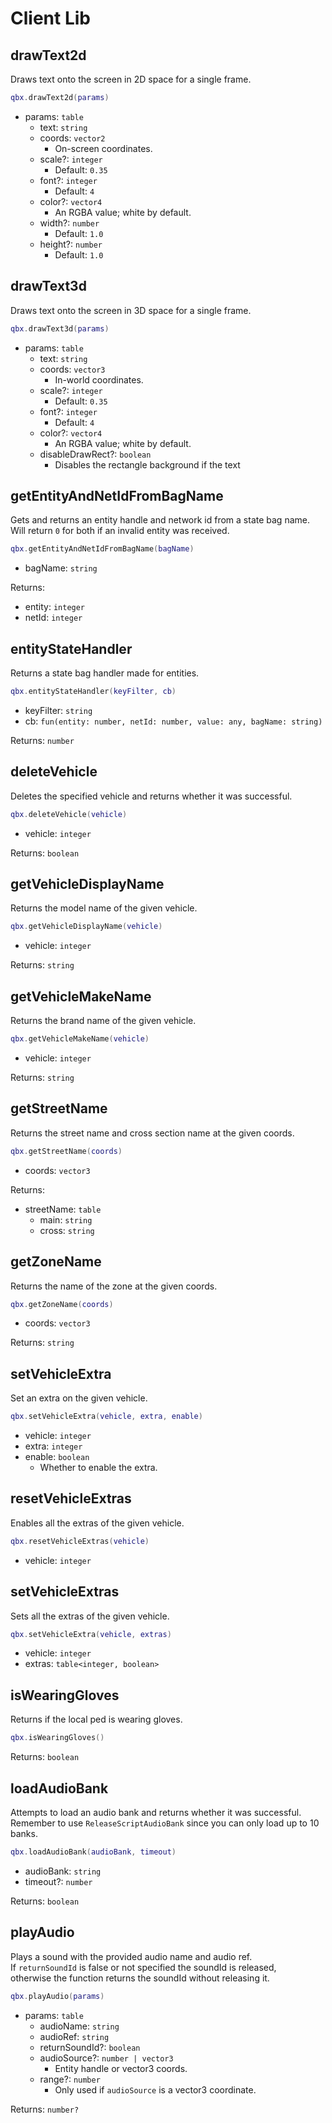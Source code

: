 # Client Lib

## drawText2d

Draws text onto the screen in 2D space for a single frame.

```lua
qbx.drawText2d(params)
```

- params: `table`
  - text: `string`
  - coords: `vector2`
    - On-screen coordinates.
  - scale?: `integer`
    - Default: `0.35`
  - font?: `integer`
    - Default: `4`
  - color?: `vector4`
    - An RGBA value; white by default.
  - width?: `number`
    - Default: `1.0`
  - height?: `number`
    - Default: `1.0`

## drawText3d

Draws text onto the screen in 3D space for a single frame.

```lua
qbx.drawText3d(params)
```

- params: `table`
  - text: `string`
  - coords: `vector3`
    - In-world coordinates.
  - scale?: `integer`
    - Default: `0.35`
  - font?: `integer`
    - Default: `4`
  - color?: `vector4`
    - An RGBA value; white by default.
  - disableDrawRect?: `boolean`
    - Disables the rectangle background if the text

## getEntityAndNetIdFromBagName

Gets and returns an entity handle and network id from a state bag name. \
Will return `0` for both if an invalid entity was received.

```lua
qbx.getEntityAndNetIdFromBagName(bagName)
```

- bagName: `string`

Returns:

- entity: `integer`
- netId: `integer`

## entityStateHandler

Returns a state bag handler made for entities.

```lua
qbx.entityStateHandler(keyFilter, cb)
```

- keyFilter: `string`
- cb: `fun(entity: number, netId: number, value: any, bagName: string)`

Returns: `number`

## deleteVehicle

Deletes the specified vehicle and returns whether it was successful.

```lua
qbx.deleteVehicle(vehicle)
```

- vehicle: `integer`

Returns: `boolean`

## getVehicleDisplayName

Returns the model name of the given vehicle.

```lua
qbx.getVehicleDisplayName(vehicle)
```

- vehicle: `integer`

Returns: `string`

## getVehicleMakeName

Returns the brand name of the given vehicle.

```lua
qbx.getVehicleMakeName(vehicle)
```

- vehicle: `integer`

Returns: `string`

## getStreetName

Returns the street name and cross section name at the given coords.

```lua
qbx.getStreetName(coords)
```

- coords: `vector3`

Returns:

- streetName: `table`
  - main: `string`
  - cross: `string`

## getZoneName

Returns the name of the zone at the given coords.

```lua
qbx.getZoneName(coords)
```

- coords: `vector3`

Returns: `string`

## setVehicleExtra

Set an extra on the given vehicle.

```lua
qbx.setVehicleExtra(vehicle, extra, enable)
```

- vehicle: `integer`
- extra: `integer`
- enable: `boolean`
  - Whether to enable the extra.

## resetVehicleExtras

Enables all the extras of the given vehicle.

```lua
qbx.resetVehicleExtras(vehicle)
```

- vehicle: `integer`

## setVehicleExtras

Sets all the extras of the given vehicle.

```lua
qbx.setVehicleExtra(vehicle, extras)
```

- vehicle: `integer`
- extras: `table<integer, boolean>`

## isWearingGloves

Returns if the local ped is wearing gloves.

```lua
qbx.isWearingGloves()
```

Returns: `boolean`

## loadAudioBank

Attempts to load an audio bank and returns whether it was successful. \
Remember to use `ReleaseScriptAudioBank` since you can only load up to 10 banks.

```lua
qbx.loadAudioBank(audioBank, timeout)
```

- audioBank: `string`
- timeout?: `number`

Returns: `boolean`

## playAudio

Plays a sound with the provided audio name and audio ref. \
If `returnSoundId` is false or not specified the soundId is released, \
otherwise the function returns the soundId without releasing it.

```lua
qbx.playAudio(params)
```

- params: `table`
  - audioName: `string`
  - audioRef: `string`
  - returnSoundId?: `boolean`
  - audioSource?: `number | vector3`
    - Entity handle or vector3 coords.
  - range?: `number`
    - Only used if `audioSource` is a vector3 coordinate.

Returns: `number?`
